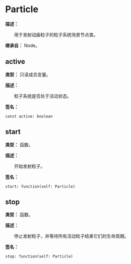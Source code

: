 
# Particle

**描述：**

&emsp;&emsp;用于发射动画粒子的粒子系统场景节点类。

**继承自：** Node。

## active

**类型：** 只读成员变量。

**描述：**

&emsp;&emsp;粒子系统是否处于活动状态。

**签名：**
```tl
const active: boolean
```

## start

**类型：** 函数。

**描述：**

&emsp;&emsp;开始发射粒子。

**签名：**
```tl
start: function(self: Particle)
```

## stop

**类型：** 函数。

**描述：**

&emsp;&emsp;停止发射粒子，并等待所有活动粒子结束它们的生命周期。

**签名：**
```tl
stop: function(self: Particle)
```